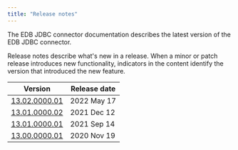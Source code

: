 ```yaml
---
title: "Release notes"
---
```


The EDB JDBC connector documentation describes the latest version of the EDB JDBC connector. 

Release notes describe what's new in a release. When a minor or patch release introduces new functionality, indicators in the content identify the version that introduced the new feature.

| Version                                   | Release date | 
| ----------------------------------------- | ------------ | 
| [13.02.0000.01](02_odbc_13.2.0.01_rel_notes) | 2022 May 17 |
| [13.01.0000.02](03_odbc_13.1.0.02_rel_notes) | 2021 Dec 12  |
| [13.01.0000.01](04_odbc_13.1.0.01_rel_notes) | 2021 Sep 14  |
| [13.00.0000.01](05_odbc_13.0.0.01_rel_notes) | 2020 Nov 19  |
